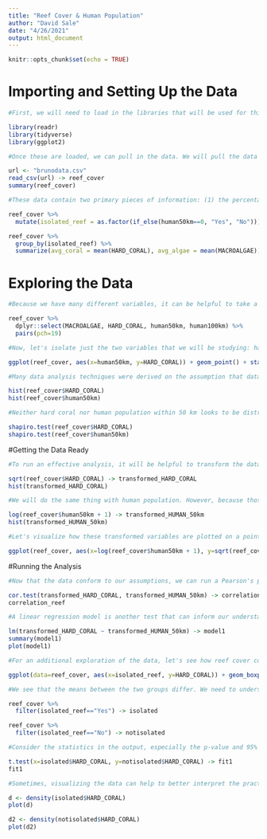 ```yaml
---
title: "Reef Cover & Human Population"
author: "David Sale"
date: "4/26/2021"
output: html_document
---
```


```r
knitr::opts_chunk$set(echo = TRUE)
```

# Importing and Setting Up the Data

```r
#First, we will need to load in the libraries that will be used for this analysis. Make sure to install any packages (install.packages) that you do not already have before running this code.

library(readr)
library(tidyverse)
library(ggplot2)

#Once these are loaded, we can pull in the data. We will pull the data directly from its online repository, rather than downloading it to our devices. There should be 1,708 rows of data. 

url <- "brunodata.csv"
read_csv(url) -> reef_cover
summary(reef_cover)

```

```r
#These data contain two primary pieces of information: (1) the percentage of a reef that is covered in hard coral or macroalgae, and (2) the number of humans living proximate to that reef. Let's create a new variable that isolates reefs that have no recorded human population living within 50 kilometers. We will use this variable later. 

reef_cover %>%
  mutate(isolated_reef = as.factor(if_else(human50km==0, "Yes", "No"))) -> reef_cover

reef_cover %>%
  group_by(isolated_reef) %>%
  summarize(avg_coral = mean(HARD_CORAL), avg_algae = mean(MACROALGAE))

```

# Exploring the Data

```r
#Because we have many different variables, it can be helpful to take a quick look at how the variables of interest compare. Pairwise comparisons are a useful way to describe a pattern of mean differences between groups of variables. Here, we are especially interested in the relationships between the cover variables (macroalgae and hard coral) and population variables (humans within 50 km and 100 km). 

reef_cover %>%
  dplyr::select(MACROALGAE, HARD_CORAL, human50km, human100km) %>%
  pairs(pch=19)

```

```r
#Now, let's isolate just the two variables that we will be studying: hard coral cover and human population within 50 km of the reef. On the x-axis we have human population within 50 km, and on the y-axis we have the percentage of reef covered in hard coral. Consider what this is showing about the relationship between these two variables. 

ggplot(reef_cover, aes(x=human50km, y=HARD_CORAL)) + geom_point() + stat_smooth(method ="lm")

```

```r
#Many data analysis techniques were derived on the assumption that data are distributed normally. Before we can identify which method may be most appropriate, it is important to test for normality and see how our data behave. We can do this visually at first before running a statistical test. 

hist(reef_cover$HARD_CORAL)
hist(reef_cover$human50km)

#Neither hard coral nor human population within 50 km looks to be distributed normally. Human population is particularly skewed. We can use a statistical test to verify the visual distribution. 

shapiro.test(reef_cover$HARD_CORAL)
shapiro.test(reef_cover$human50km)

```

#Getting the Data Ready

```r
#To run an effective analysis, it will be helpful to transform the data so that it conforms better to assumptions of normality. However, remember this transformation with analyzing the results, as the units will no longer correspond to the original properties.

sqrt(reef_cover$HARD_CORAL) -> transformed_HARD_CORAL
hist(transformed_HARD_CORAL)

```

```r
#We will do the same thing with human population. However, because those data are more unevenly distributed and skewed toward zero, we will use a different transformation. 

log(reef_cover$human50km + 1) -> transformed_HUMAN_50km
hist(transformed_HUMAN_50km)

```

```r
#Let's visualize how these transformed variables are plotted on a point chart, just like we did before we transformed it. Consider how this differs from the original plot. The data points are more evenly distributed, which suggests that our transformations were effective. However, notice the relatively flat regression line that is fit through the data points. 

ggplot(reef_cover, aes(x=log(reef_cover$human50km + 1), y=sqrt(reef_cover$HARD_CORAL))) + geom_point() + xlab("Logarithm of human population density within 50 km") + ylab("Transformed hard coral cover") + stat_smooth(method ="lm")

```

#Running the Analysis 

```r
#Now that the data conform to our assumptions, we can run a Pearson's product-moment correlation between the transformed hard coral coverage and transformed population density. Once the model is derived, consider each statistic in the output, with particular attention to the p-value and correlation coefficient. 

cor.test(transformed_HARD_CORAL, transformed_HUMAN_50km) -> correlation_reef
correlation_reef

```

```r
#A linear regression model is another test that can inform our understanding of the relationship between the two variables here. Given the weak correlation, further exploration of this relationship is warranted, especially given that our initial results are different from those reported by Bruno and Valdivia. 

lm(transformed_HARD_CORAL ~ transformed_HUMAN_50km) -> model1
summary(model1)
plot(model1)
```


```r
#For an additional exploration of the data, let's see how reef cover compares between isolated reefs and reefs closer to humans. Isolated reefs report no human presence within 50 km, and non-isolated reefs are all others. Consider the boxplot for these two groups and what they tell us about the data. How do the means compare to those summarized earlier in the analysis? 

ggplot(data=reef_cover, aes(x=isolated_reef, y=HARD_CORAL)) + geom_boxplot(notch=TRUE)

```

```r
#We see that the means between the two groups differ. We need to understand if this difference is statistically significant, however, especially considering the uneven sample sizes between isolated and non-isolated reefs. Two sample t-tests are a useful statistic to run because it can account for the differences in sample size. Let's create two new data frames that represent data only from isolated reefs, and only data from non-isolated reefs. 

reef_cover %>%
  filter(isolated_reef=="Yes") -> isolated

reef_cover %>%
  filter(isolated_reef=="No") -> notisolated

#Consider the statistics in the output, especially the p-value and 95% confidence interval. Look at the means reported from the t-test and the means that were visualized in the boxplot. 

t.test(x=isolated$HARD_CORAL, y=notisolated$HARD_CORAL) -> fit1
fit1

```

```r
#Sometimes, visualizing the data can help to better interpret the practical or biological significance. Consider the density plots for both the isolated reefs and more disturbed reefs and think about how they inform what you think about differences. Do all isolated reefs have higher hard coral cover than more disturbed reefs? 

d <- density(isolated$HARD_CORAL)
plot(d)

d2 <- density(notisolated$HARD_CORAL)
plot(d2)

```
